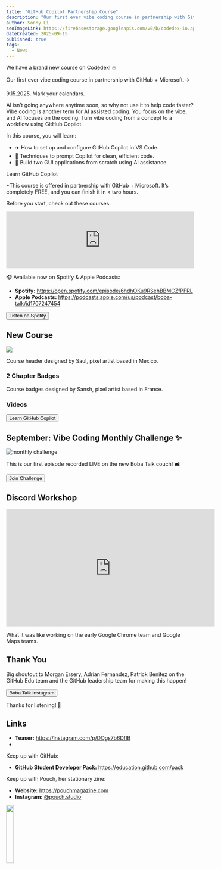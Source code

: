 ```yaml
---
title: "GitHub Copilot Partnership Course"
description: "Our first ever vibe coding course in partnership with GitHub + Microsoft. ✈️"
author: Sonny Li
seoImageLink: https://firebasestorage.googleapis.com/v0/b/codedex-io.appspot.com/o/blogs%2Fgithub-copilot-partnership%2Fbanner.gif?alt=media&token=0230fb79-8aa8-45d5-8c5d-30760aa0ac66
dateCreated: 2025-09-15
published: true
tags:
  - News
---
```


We have a brand new course on Codédex! 🔥

Our first ever vibe coding course in partnership with GitHub + Microsoft. ✈️

9.15.2025. Mark your calendars.

AI isn’t going anywhere anytime soon, so why not use it to help code faster? Vibe coding is another term for AI assisted coding. You focus on the vibe, and AI focuses on the coding. Turn vibe coding from a concept to a workflow using GitHub Copilot.

In this course, you will learn:

- ✈️ How to set up and configure GitHub Copilot in VS Code.
- 📝 Techniques to prompt Copilot for clean, efficient code.
- 🚀 Build two GUI applications from scratch using AI assistance.

Learn GitHub Copilot

*This course is offered in partnership with GitHub + Microsoft. It’s completely FREE, and you can finish it in < two hours.
 
Before you start, check out these courses:

<iframe style={{ borderRadius: "12px" }} src="https://open.spotify.com/embed/episode/6hdhOKu9RSehBBMCZfPFRL?utm_source=generator&theme=0" width="100%" height="152" frameBorder="0" allowFullScreen allow="autoplay; clipboard-write; encrypted-media; fullscreen; picture-in-picture" loading="lazy"></iframe>

🎧 Available now on Spotify & Apple Podcasts:

- **Spotify:** https://open.spotify.com/episode/6hdhOKu9RSehBBMCZfPFRL
- **Apple Podcasts:** https://podcasts.apple.com/us/podcast/boba-talk/id1707247454

<div style={{ display: "flex", justifyContent: "center", marginBottom: "1.2rem", transform: "scale(.9)" }}>
  <a href="https://open.spotify.com/episode/6hdhOKu9RSehBBMCZfPFRL?si=13d8939cd0b94026" style={{ all: "unset" }} target="_blank" and rel="noopener noreferrer"><Button variant="yellow">Listen on Spotify</Button></a>
</div>

## New Course

![](https://i.imgur.com/O5cje6V.png)

Course header designed by Saul, pixel artist based in Mexico.

### 2 Chapter Badges

Course badges designed by Sansh, pixel artist based in France.

### Videos

<div style={{ display: "flex", justifyContent: "center", marginBottom: "1.2rem", transform: "scale(.9)" }}>
  <a href="https://codedex.io/github-copilot" style={{ all: "unset" }} target="_blank" and rel="noopener noreferrer"><Button variant="yellow">Learn GitHub Copilot</Button></a>
</div>

## September: Vibe Coding Monthly Challenge ✨

![monthly challenge](https://i.imgur.com/5YOGoQa.gif)

This is our first episode recorded LIVE on the new Boba Talk couch! 🛋️

<div style={{ display: "flex", justifyContent: "center", marginBottom: "1.2rem", transform: "scale(.9)" }}>
  <a href="https://www.codedex.io/community/monthly-challenge/29PdKh6HlO830ewYtEjD" style={{ all: "unset" }} target="_blank" and rel="noopener noreferrer"><Button variant="yellow">Join Challenge</Button></a>
</div>

## Discord Workshop

<iframe width="560" height="315" src="https://www.youtube.com/embed/3bF5uhKHPCM?si=S-mKA5TBasi9qic8" title="YouTube video player" frameborder="0" allow="accelerometer; autoplay; clipboard-write; encrypted-media; gyroscope; picture-in-picture; web-share" referrerpolicy="strict-origin-when-cross-origin" allowfullscreen></iframe>

What it was like working on the early Google Chrome team and Google Maps teams.

## Thank You

Big shoutout to Morgan Ersery, Adrian Fernandez, Patrick Benitez on the GitHub Edu team and the GitHub leadership team for making this happen!

<div style={{ display: "flex", justifyContent: "center", marginBottom: "1.2rem", transform: "scale(.9)" }}>
  <a href="https://www.instagram.com/bobatalk.pod" style={{ all: "unset" }} target="_blank" and rel="noopener noreferrer"><Button variant="yellow">Boba Talk Instagram</Button></a>
</div>

Thanks for listening! 🧋

## Links

- **Teaser:** https://instagram.com/p/DOgs7b6DfIB
- 


Keep up with GitHub:

- **GitHub Student Developer Pack:** ⁠https://education.github.com/pack


Keep up with Pouch, her stationary zine:

- **Website:** ⁠⁠https://pouchmagazine.com
- ⁠**Instagram:** ⁠[@pouch.studio](https://instagram.com/pouch.studio)

<img src="https://i.imgur.com/9OYEZh0.png" width="20%" />
